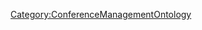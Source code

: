 <includeonly>{{METADATA|Keywords={{{HasKeyword|}}}|HasEntityTitle={{{HasEntityTitle}}}|HasEntityBlurb={{{HasEntityBlurb|}}}|HasEntityType=Participant}}
</includeonly>
<noinclude>[[Category:ConferenceManagementOntology]]</noinclude>
